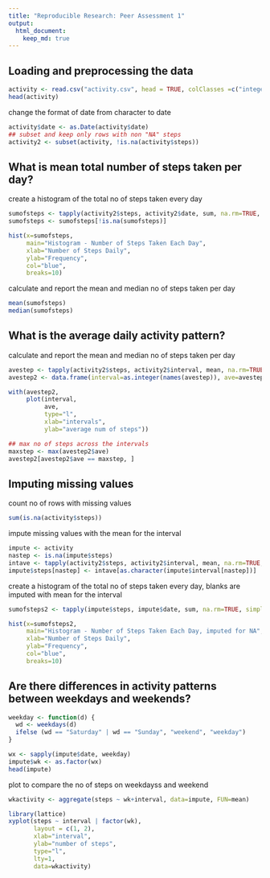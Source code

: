 ```yaml
---
title: "Reproducible Research: Peer Assessment 1"
output: 
  html_document:
    keep_md: true
---
```



## Loading and preprocessing the data
```r
activity <- read.csv("activity.csv", head = TRUE, colClasses =c("integer", "character", "integer"), na.strings="NA")
head(activity)
```

change the format of date from character to date 
```r
activity$date <- as.Date(activity$date)
## subset and keep only rows with non "NA" steps
activity2 <- subset(activity, !is.na(activity$steps))
```

## What is mean total number of steps taken per day?
create a histogram of the total no of steps taken every day
```r
sumofsteps <- tapply(activity2$steps, activity2$date, sum, na.rm=TRUE, simplify=T)
sumofsteps <- sumofsteps[!is.na(sumofsteps)]

hist(x=sumofsteps,
     main="Histogram - Number of Steps Taken Each Day",
     xlab="Number of Steps Daily",
     ylab="Frequency",
     col="blue",
     breaks=10)
```
calculate and report the mean and median no of steps taken per day
```r
mean(sumofsteps)
median(sumofsteps)
```

## What is the average daily activity pattern?
calculate and report the mean and median no of steps taken per day
```r
avestep <- tapply(activity2$steps, activity2$interval, mean, na.rm=TRUE, simplify=T)
avestep2 <- data.frame(interval=as.integer(names(avestep)), ave=avestep)

with(avestep2,
     plot(interval,
          ave,
          type="l",
          xlab="intervals",
          ylab="average num of steps"))

## max no of steps across the intervals
maxstep <- max(avestep2$ave)
avestep2[avestep2$ave == maxstep, ]
```

## Imputing missing values
count no of rows with missing values
```r
sum(is.na(activity$steps))
```
impute missing values with the mean for the interval
```r
impute <- activity
nastep <- is.na(impute$steps)
intave <- tapply(activity2$steps, activity2$interval, mean, na.rm=TRUE, simplify=T)
impute$steps[nastep] <- intave[as.character(impute$interval[nastep])]
```
create a histogram of the total no of steps taken every day, blanks are imputed with mean for the interval
```r
sumofsteps2 <- tapply(impute$steps, impute$date, sum, na.rm=TRUE, simplify=T)

hist(x=sumofsteps2,
     main="Histogram - Number of Steps Taken Each Day, imputed for NA",
     xlab="Number of Steps Daily",
     ylab="Frequency",
     col="blue",
     breaks=10)
```

## Are there differences in activity patterns between weekdays and weekends?
```r
weekday <- function(d) {
  wd <- weekdays(d)
  ifelse (wd == "Saturday" | wd == "Sunday", "weekend", "weekday")
}

wx <- sapply(impute$date, weekday)
impute$wk <- as.factor(wx)
head(impute)
```

plot to compare the no of steps on weekdayss and weekend
```r
wkactivity <- aggregate(steps ~ wk+interval, data=impute, FUN=mean)

library(lattice)
xyplot(steps ~ interval | factor(wk),
       layout = c(1, 2),
       xlab="interval",
       ylab="number of steps",
       type="l",
       lty=1,
       data=wkactivity)
```

